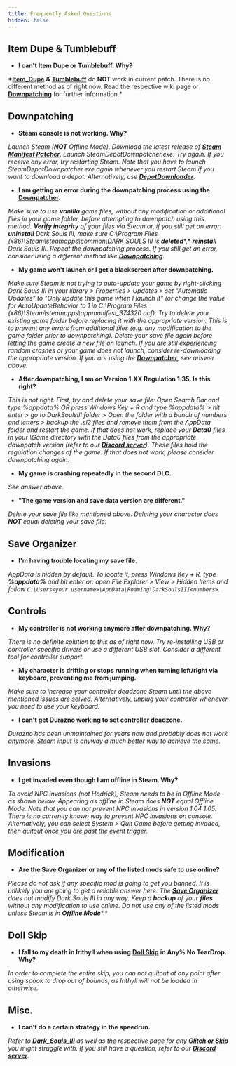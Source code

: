 ```yaml
---
title: Frequently Asked Questions
hidden: false
---
```

## Item Dupe & Tumblebuff

- **I can't Item Dupe or Tumblebuff. Why?**

**\***[**Item\_Dupe**](/darksouls3/item-dupe) **&** [**Tumblebuff**](/darksouls3/tumblebuff) do **NOT** work in current patch. There is no different method as of right now. Read the respective wiki page or [**Downpatching**](/darksouls3/downpatching) for further information.*

## Downpatching

- **Steam console is not working. Why?**

*Launch Steam (****NOT*** *Offline Mode). Download the latest release of* [***Steam Manifest Patcher***](https://github.com/fifty-six/zig.SteamManifestPatcher/releases)*. Launch SteamDepotDownpatcher.exe. Try again. If you receive any error, try restarting Steam. Note that you have to launch SteamDepotDownpatcher.exe again whenever you restart Steam if you want to download a depot. Alternatively, use* [***DepotDownloader***](https://github.com/SteamRE/DepotDownloader)*.*

- **I am getting an error during the downpatching process using the** [**Downpatcher**](https://wiki.speedsouls.com/Dark_Souls_III_Downpatcher)**.**

*Make sure to use* ***vanilla*** *game files, without any modification or additional files in your game folder, before attempting to downpatch using this method.* ***Verify integrity*** *of your files via Steam or, if you still get an error:* ***uninstall*** *Dark Souls III, make sure C:\Program Files (x86)\Steam\steamapps\common\DARK SOULS III is* ***deleted***\*,* ***reinstall*** *Dark Souls III. Repeat the downpatching process. If you still get an error, consider using a different method like* [***Downpatching***](https://wiki.speedsouls.com/Downpatching)*.*

- **My game won't launch or I get a blackscreen after downpatching.**

*Make sure Steam is not trying to auto-update your game by right-clicking Dark Souls III in your library > Properties > Updates > set "Automatic Updates" to "Only update this game when I launch it" (or change the value for AutoUpdateBehavior to 1 in C:\Program Files (x86)\Steam\steamapps\appmanifest\_374320.acf). Try to delete your existing game folder before replacing it with the appropriate version. This is to prevent any errors from additional files (e.g. any modification to the game folder prior to downpatching). Delete your save file again before letting the game create a new file on launch. If you are still experiencing random crashes or your game does not launch, consider re-downloading the appropriate version. If you are using the* [***Downpatcher***](https://wiki.speedsouls.com/Dark_Souls_III_Downpatcher)*, see answer above.*

- **After downpatching, I am on Version 1.XX Regulation 1.35. Is this right?**

*This is not right. First, try and delete your save file: Open Search Bar and type %appdata% OR press Windows Key + R and type %appdata% > hit enter > go to DarkSoulsIII folder > Open the folder with a bunch of numbers and letters > backup the .sl2 files and remove them from the AppData folder and restart the game. If that does not work, replace your* ***Data0*** *files in your \Game directory with the Data0 files from the appropriate downpatch version (refer to our* [***Discord server***](http://discord.speedsouls.com/)*). These files hold the regulation changes of the game. If that does not work, please consider downpatching again.*

- **My game is crashing repeatedly in the second DLC.**

*See answer above.*

- **"The game version and save data version are different."**

*Delete your save file like mentioned above. Deleting your character does* ***NOT*** *equal deleting your save file.*

## Save Organizer

- **I'm having trouble locating my save file.**

*AppData is hidden by default. To locate it, press Windows Key + R, type* ***%appdata%*** *and hit enter or: open File Explorer > View > Hidden Items and follow `C:\Users<your username>\AppData\Roaming\DarkSoulsIII<numbers>`.*

## Controls

- **My controller is not working anymore after downpatching. Why?**

*There is no definite solution to this as of right now. Try re-installing USB or controller specific drivers or use a different USB slot. Consider a different tool for controller support.*

- **My character is drifting or stops running when turning left/right via keyboard, preventing me from jumping.**

*Make sure to increase your controller deadzone Steam until the above mentioned issues are solved. Alternatively, unplug your controller whenever you need to use your keyboard.*

- **I can't get Durazno working to set controller deadzone.**

*Durazno has been unmaintained for years now and probably does not work anymore. Steam input is anyway a much better way to achieve the same.*

## Invasions

- **I get invaded even though I am offline in Steam. Why?**

*To avoid NPC invasions (not Hodrick), Steam needs to be in Offline Mode as shown below. Appearing as offline in Steam does* ***NOT*** *equal Offline Mode.*  *Note that you can not prevent NPC invasions in version 1.04 1.05. There is no currently known way to prevent NPC invasions on console. Alternatively, you can select System > Quit Game before getting invaded, then quitout once you are past the event trigger.*

## Modification

- **Are the Save Organizer or any of the listed mods safe to use online?**

*Please do not ask if any specific mod is going to get you banned. It is unlikely you are going to get a reliable answer here. The* [***Save Organizer***](https://wiki.speedsouls.com/SpeedSouls_-_Save_Organizer) *does not modify Dark Souls III in any way. Keep a* ***backup*** *of your* ***files*** *without any modification to use online. Do not use any of the listed mods unless Steam is in* ***Offline Mode***\*.*

## Doll Skip

- **I fall to my death in Irithyll when using** [**Doll Skip**](https://wiki.speedsouls.com/Doll_Skip) **in Any% No TearDrop. Why?**

*In order to complete the entire skip, you can not quitout at any point after using spook to drop out of bounds, as Irithyll will not be loaded in otherwise.*

## Misc.

- **I can't do a certain strategy in the speedrun.**

*Refer to* [***Dark\_Souls\_III***](/darksouls3) *as well as the respective page for any* [***Glitch or Skip***](https://wiki.speedsouls.com/Category:Glitch_\(Dark_Souls_III\)) *you might struggle with. If you still have a question, refer to our* [***Discord server***](http://discord.speedsouls.com/)*.*

